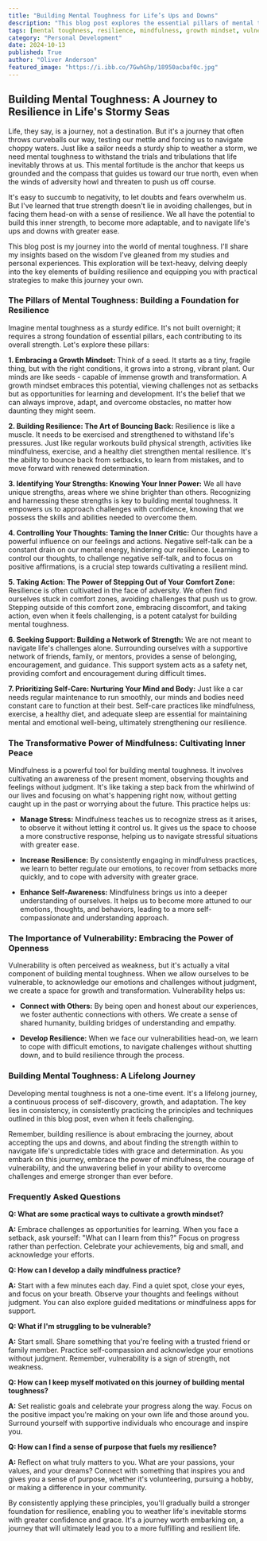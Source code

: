 ```yaml
---
title: "Building Mental Toughness for Life’s Ups and Downs"
description: "This blog post explores the essential pillars of mental toughness, providing practical strategies to navigate life's ups and downs with greater resilience. Learn how to cultivate a growth mindset, embrace vulnerability, and utilize mindfulness for inner peace."
tags: [mental toughness, resilience, mindfulness, growth mindset, vulnerability, stress management, self-care, personal development, life challenges, wellbeing]
category: "Personal Development"
date: 2024-10-13
published: True
author: "Oliver Anderson"
featured_image: "https://i.ibb.co/7GwhGhp/18950acbaf0c.jpg"
---
```


## Building Mental Toughness: A Journey to Resilience in Life's Stormy Seas

Life, they say, is a journey, not a destination.  But it's a journey that often throws curveballs our way, testing our mettle and forcing us to navigate choppy waters. Just like a sailor needs a sturdy ship to weather a storm, we need mental toughness to withstand the trials and tribulations that life inevitably throws at us. This mental fortitude is the anchor that keeps us grounded and the compass that guides us toward our true north, even when the winds of adversity howl and threaten to push us off course. 

It's easy to succumb to negativity, to let doubts and fears overwhelm us. But  I've learned that true strength doesn't lie in avoiding challenges, but in facing them head-on with a sense of resilience.  We all have the potential to build this inner strength, to become more adaptable, and to navigate life's ups and downs with greater ease.  

This blog post is my journey into the world of mental toughness. I'll share my insights based on the wisdom I’ve gleaned from my studies and personal experiences. This exploration will be text-heavy, delving deeply into the key elements of building resilience and equipping you with practical strategies to make this journey your own.

### The Pillars of Mental Toughness: Building a Foundation for Resilience

Imagine mental toughness as a sturdy edifice. It's not built overnight; it requires a strong foundation of  essential pillars, each contributing to its overall strength. Let's explore these pillars:

**1.  Embracing a Growth Mindset:**  Think of a seed. It starts as a tiny, fragile thing, but with the right conditions, it grows into a strong, vibrant plant. Our minds are like seeds - capable of immense growth and transformation.  A growth mindset embraces this potential, viewing challenges not as setbacks but as opportunities for learning and development. It's the belief that we can always improve, adapt, and overcome obstacles, no matter how daunting they might seem.  

**2.  Building Resilience:  The Art of Bouncing Back:** Resilience is like a muscle. It needs to be exercised and strengthened to withstand life's pressures. Just like regular workouts build physical strength,  activities like mindfulness, exercise, and a healthy diet strengthen mental resilience. It's the ability to bounce back from setbacks, to learn from mistakes, and to move forward with renewed determination.

**3.  Identifying Your Strengths:  Knowing Your Inner Power:** We all have unique strengths, areas where we shine brighter than others.  Recognizing and harnessing these strengths is key to building mental toughness. It empowers us to approach challenges with confidence, knowing that we possess the skills and abilities needed to overcome them. 

**4.  Controlling Your Thoughts:  Taming the Inner Critic:** Our thoughts have a powerful influence on our feelings and actions. Negative self-talk can be a constant drain on our mental energy, hindering our resilience.  Learning to control our thoughts, to challenge negative self-talk, and to focus on positive affirmations, is a crucial step towards cultivating a resilient mind.

**5.  Taking Action:  The Power of Stepping Out of Your Comfort Zone:**  Resilience is often cultivated in the face of adversity.  We often find ourselves stuck in comfort zones, avoiding challenges that push us to grow. Stepping outside of this comfort zone, embracing discomfort, and taking action, even when it feels challenging, is a potent catalyst for building mental toughness.

**6.  Seeking Support:  Building a Network of Strength:**  We are not meant to navigate life's challenges alone.  Surrounding ourselves with a supportive network of friends, family, or mentors, provides a sense of belonging, encouragement, and guidance. This support system acts as a safety net, providing comfort and encouragement during difficult times. 

**7.  Prioritizing Self-Care:  Nurturing Your Mind and Body:**  Just like a car needs regular maintenance to run smoothly, our minds and bodies need constant care to function at their best.  Self-care practices like mindfulness, exercise, a healthy diet, and adequate sleep are essential for maintaining mental and emotional well-being, ultimately strengthening our resilience.

### The Transformative Power of Mindfulness:  Cultivating Inner Peace

Mindfulness is a powerful tool for building mental toughness. It involves cultivating an awareness of the present moment, observing thoughts and feelings without judgment. It's like taking a step back from the whirlwind of our lives and focusing on what's happening right now, without getting caught up in the past or worrying about the future.  This practice helps us:

* **Manage Stress:** Mindfulness teaches us to recognize stress as it arises, to observe it without letting it control us.  It gives us the space to choose a more constructive response, helping us to navigate stressful situations with greater ease.

* **Increase Resilience:**  By consistently engaging in mindfulness practices, we learn to better regulate our emotions,  to recover from setbacks more quickly, and to cope with adversity with greater grace.  

* **Enhance Self-Awareness:** Mindfulness brings us into a deeper understanding of ourselves. It helps us to become more attuned to our emotions, thoughts, and behaviors, leading to a more self-compassionate and understanding approach.

### The Importance of Vulnerability:  Embracing the Power of Openness

Vulnerability is often perceived as weakness, but it's actually a vital component of building mental toughness.  When we allow ourselves to be vulnerable, to acknowledge our emotions and challenges without judgment, we create a space for growth and transformation. Vulnerability helps us:

* **Connect with Others:**  By being open and honest about our experiences, we foster authentic connections with others.  We create a sense of shared humanity, building bridges of understanding and empathy.

* **Develop Resilience:**  When we face our vulnerabilities head-on, we learn to cope with difficult emotions, to navigate challenges without shutting down, and to build resilience through the process.

### Building Mental Toughness: A Lifelong Journey

Developing mental toughness is not a one-time event. It's a lifelong journey, a continuous process of self-discovery, growth, and adaptation.  The key lies in consistency, in consistently practicing the principles and techniques outlined in this blog post, even when it feels challenging. 

Remember, building resilience is about embracing the journey, about accepting the ups and downs, and about finding the strength within to navigate life's unpredictable tides with grace and determination.  As you embark on this journey,  embrace the power of mindfulness, the courage of vulnerability, and the unwavering belief in your ability to overcome challenges and emerge stronger than ever before.

### Frequently Asked Questions

**Q:  What are some practical ways to cultivate a growth mindset?**

**A:**  Embrace challenges as opportunities for learning. When you face a setback,  ask yourself: "What can I learn from this?"  Focus on progress rather than perfection.  Celebrate your achievements, big and small, and acknowledge your efforts.

**Q:  How can I develop a daily mindfulness practice?**

**A:**  Start with a few minutes each day.  Find a quiet spot, close your eyes, and focus on your breath. Observe your thoughts and feelings without judgment.  You can also explore guided meditations or mindfulness apps for support. 

**Q:  What if I'm struggling to be vulnerable?**

**A:**  Start small.  Share something that you're feeling with a trusted friend or family member.  Practice self-compassion and acknowledge your emotions without judgment.  Remember, vulnerability is a sign of strength, not weakness.

**Q:  How can I keep myself motivated on this journey of building mental toughness?**

**A:**  Set realistic goals and celebrate your progress along the way.  Focus on the positive impact you're making on your own life and those around you.  Surround yourself with supportive individuals who encourage and inspire you. 

**Q:  How can I find a sense of purpose that fuels my resilience?**

**A:**  Reflect on what truly matters to you.  What are your passions, your values, and your dreams?  Connect with something that inspires you and gives you a sense of purpose, whether it's volunteering, pursuing a hobby, or making a difference in your community. 

By consistently applying these principles, you'll gradually build a stronger foundation for resilience, enabling you to weather life's inevitable storms with greater confidence and grace. It's a journey worth embarking on, a journey that will ultimately lead you to a more fulfilling and resilient life. 